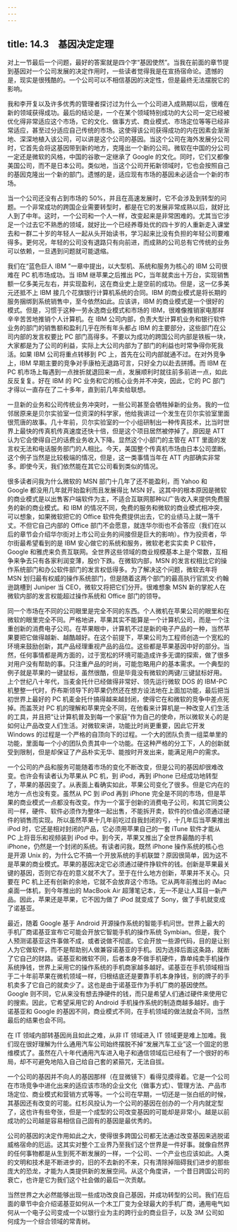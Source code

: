 ```yaml
---
---
---
```

title: 14.3　基因决定定理
---



对上一节最后一个问题，最好的答案就是四个字“基因使然”。当我在前面的章节提到基因对一个公司发展的决定作用时，一些读者觉得我是在宣扬宿命论。遗憾的是，现实是很残酷的。一个公司可以不相信基因的决定性，但是最终无法摆脱它的影响。

我和李开复以及许多优秀的管理者探讨过为什么一个公司进入成熟期以后，很难在新的领域获得成功。最后的结论是，一个在某个领域特别成功的大公司一定已经被优化得非常适应这个市场，它的文化、做事方式、商业模式、市场定位等等已经非常适应，甚至过分适应自己传统的市场。这使得该公司获得成功的内在因素会渐渐地、深深地植入该公司，可以讲是这个公司的基因。当这个公司在海外发展分公司时，它首先会将这基因带到新的地方，克隆出一个新的公司。微软在中国的分公司一定还是微软的风格，中国的谷歌一定继承了 Google 的文化。同时，它们又都像美国公司，而不是日本公司。类似地，当这个公司开拓新领域时，它也会按照自己的基因克隆出一个新的部门。遗憾的是，适应现有市场的基因未必适合一个新的市场。

当一个公司还没有占到市场的 50%，并且在高速发展时，它不会涉及到转型的问题。一个非常成功的跨国企业需要转型时，都是在它的发展非常成熟以后，就好比人到了中年。这时，一个公司和一个人一样，改变起来是非常困难的。尤其当它涉足一个过去它不熟悉的领域，就好比一个已经养尊处优的四十岁的人重新走入课堂去和一群二十岁的年轻人一起从头开始读书，学习起来比没有负担的年轻公司要难得多。更何况，年轻的公司没有退路只有向前进，而成熟的公司总有它传统的业务可以依赖，一旦遇到问题就可能退缩。

我们在“蓝色巨人 IBM ”一章中提出，以大型机、系统和服务为核心的 IBM 公司很难在 PC 机市场成功。当 IBM 继苹果之后推出 PC，当年就卖出十万台，实现销售额一亿多美元左右，并实现盈利，这在商业史上是空前的成功。但是，这一亿多美元还抵不上 IBM 接几个花旗银行计算机系统的合同。IBM 的商业模式是将长期的服务捆绑到系统销售中，至今依然如此。应该讲，IBM 的商业模式是一个很好的模式。但是，习惯于这种一劳永逸商业模式和市场的 IBM，很难像推销家电那样辛辛苦苦地推销个人计算机。在 IBM 公司内部，负责大型计算机业务和银行软件业务的部门的销售额和盈利几乎在所有年头都占 IBM 的主要部分，这些部门在公司内部的发言权要比 PC 部门高得多。不要以为成功的跨国公司内部是铁板一块，大家都是为了公司的利益，实际上大公司内部为了部门的利益也时常争得你死我活。如果 IBM 公司将重点转移到 PC 上，首先在公司内部就通不过。在对外竞争上，IBM 早期主要的竞争对手康柏无退路可言，只好全力以赴去拼搏。而 IBM 在 PC 机市场上每遇到一点挫折就退回来一点，发展顺利时就往前多前进一点，如此反反复复。好在 IBM 的 PC 业务和它的核心业务并不冲突，因此，它的 PC 部门才得以一直存在了二十多年，直到前几年卖给联想。

一旦新的业务和公司传统业务冲突时，一些公司甚至会牺牲掉新的业务。我的一位邻居原来是贝尔实验室一位资深的科学家，他给我讲过一个发生在贝尔实验室里面很荒唐的故事。几十年前，贝尔实验室的一个小组研制出一种传真技术，比当时世界上最快的传真机传真速度还快十倍，但是这个项目居然被停掉了。原因是 ATT 认为它会使得自己的话费业务收入下降。显然这个小部门的主管在 ATT 里面的发言权无法和电话服务部门的人相比。今天，美国整个传真机市场由日本公司垄断。这个例子当然是比较极端的情况，但是，这一类事情当年在 ATT 内部确实非常多。即使今天，我们依然能在其它公司看到类似的情况。

很多读者问我为什么微软的 MSN 部门十几年了还不能盈利，而 Yahoo 和 Google 都没用几年就开始盈利而且发展得比 MSN 好。这其中的根本原因是微软的商业模式是以出售客户端软件为主，不适合互联网那种以广告收入来提供免费服务的新的商业模式。和 IBM 的情况不同，免费的服务和微软的商业模式相冲突，可以想象，如果微软把它的 Office 软件免费提供出去，它的业绩马上就一落千丈。不但它自己内部的 Office 部门不会愿意，就连华尔街也不会答应（我们在以后的章节会介绍华尔街对上市公司业务的间接但是巨大的影响）。作为投资者，华尔街最希望看到的是 IBM 安心做它的系统和服务，微软老老实实卖 P C软件，Google 和雅虎来负责互联网。全世界这些领域的商业规模基本上是个常数，互相争来争去只有各家利润变薄，股价下跌。在微软内部，MSN 的发言权相比它的操作系统部门和办公软件部门的发言权低得多。为了解决这个问题，微软去年将 MSN 划归最有权威的操作系统部门，但是随着这两个部门的最高执行官凯文·约翰逊跳槽到 Juniper 当 CEO，微软又将把它们分开。很难想象 MSN 新的掌舵人在微软内部的发言权能超过操作系统和 Office 部门的领导。

同一个市场在不同的公司眼里是完全不同的东西。个人微机在苹果公司的眼里和在微软的眼里完全不同。严格地讲，苹果其实不能算是一个计算机公司，而是一个注重创新的消费电子公司。在苹果眼中，计算机不过是新的电子产品的一种，当然苹果要把它做得越新、越酷越好。在这个前提下，苹果公司为工程师创造一个宽松的环境来鼓励创新，其产品经理重视产品的品位。这些都是苹果基因中好的部分。当然，任何事情都是两方面的，过于宽松的环境可能造成许多无谓的探索，做了很多对用户没有帮助的事。只注重产品的时尚，可能忽略用户的基本需求。一个典型的例子就是苹果的一键鼠标，虽然很酷，但是毕竟没有微软的两键/三键鼠标好用。上个世纪八十年代，当麦金托什已经做得非常好、领先运行微软 DOS 的 IBM-PC 机整整一代时，乔布斯领导下的苹果仍然还在想方设法地在上面加功能，最后把当初世界上最好的 PC 机麦金托什搞得越来越封闭，使得它在和微软的竞争中差点死掉。而盖茨对 PC 机的理解和苹果完全不同，在他看来计算机是一种改变人们生活的工具，并且把“让计算机普及到每一个家庭”作为自己的使命，所以微软关心的是如何让产品改变人们生活。对微软来讲，功能比时尚更重要，因此它开发 Windows 的过程是一个严格的自顶向下的过程。一个大的团队负责一组菜单里的功能，里面每一个小的团队负责其中一个功能。在这种严格的分工下，人的创新就受到限制，但是却保证了产品朴实无华、能按时开发出来，能满足用户的需求。

一个公司的产品和服务可能随着市场的变化不断改变，但是公司的基因却很难改变。也许会有读者认为苹果从 PC 机，到 iPod，再到 iPhone 已经成功地转型了，苹果的基因变了。从表面上看确实如此，苹果公司变化了很多。但是它内在的地方一点也没有变。虽然从 PC 到 iPod 再到 iPhone 完全是不同的市场，但是苹果的商业模式一点都没有改变。作为一个富于创新的消费电子公司，和其它同类公司一样，硬件、软件必须作为整体一起出售，不能拆开卖，软件的价值必须通过硬件的销售而实现。所以虽然苹果十几年前吃过自我封闭的亏，十几年后当苹果推出 iPod 时，它还是相对封闭的产品，它必须用苹果自己的一套 iTune 软件才能从 PC 上将音乐和视频装到 iPod 中。到今天，苹果又推出了全世界最酷的手机 iPhone，仍然是一个封闭的系统。有读者问我，既然 iPhone 操作系统的核心也是开源 Unix 的，为什么它不搞一个开放系统的手机联盟？原因很简单，因为这不是苹果的商业模式。苹果的基因决定它必须通过硬件挣软件的钱。创新是苹果最关键的基因，否则它存在的意义就不大了。至于在什么地方创新，苹果并不关心。只要在 PC 机上还有创新的余地，它就不会放弃这个市场。它从两年前推出的 iMac 桌面一体机，到今年推出的 MacBook Air 超薄笔记本，无一不是让人耳目一新产品。因此，苹果还是苹果，它不因为做了 iPod 就变成了 Sony，做了手机就变成了诺基亚。

最近，随着 Google 基于 Android 开源操作系统的智能手机问世。世界上最大的手机厂商诺基亚宣布它可能会开放它智能手机的操作系统 Symbian。但是，我个人预测诺基亚这件事做不成，或者说做不彻底。它会开放一些源代码，目的是让别人为它做软件，而不是帮助别人做兼容诺基亚的手机。因为选择后面这条路，就断了它自己的财路。诺基亚和微软不同，后者本身不做手机硬件，靠单纯卖手机操作系统挣钱，世界上采用它的操作系统的手机商家越多越好。诺基亚在手机领域相当于二十年前苹果在微机领域一样，归根结底还是要靠手机本身挣钱，别的牌子的手机卖多了它自己的就卖少了。这也是由于诺基亚作为手机厂商的基因使然。Google 则不同，它从来没有想去挣硬件的钱，而只是希望人们通过硬件来使用它的搜索。因此，它希望采用它的 Android 手机操作系统的制造商越多越好。由于诺基亚和 Google 的基因不同，商业模式不同，在手机领域的做法就会不同，当然最后的结果也会不同。

在 IT 领域内部转基因尚且如此之难，从非 IT 领域进入 IT 领域更是难上加难。我们现在很好理解为什么通用汽车公司始终摆脱不掉“发展汽车工业”这一个固定的思维模式了。虽然在八十年代通用汽车进入电子和通信领域后已经有了一个很好的布局，却不可避免地陷入自己给自己套的紧箍咒，无法自拔。

一个公司的基因并不向人的基因那样（在显微镜下）看得见摸得着。它是一个公司在市场竞争中进化出来的适应该市场的企业文化（做事方式）、管理方法、产品市场定位、商业模式和营销方式等等。一个公司在早期，一切还是一张白纸的时候，其基因还有改变的可能。红杉风投认为一个公司的基因在创办的一个月内就定型了，这也许有些夸张，但是一个成型的公司改变基因的可能却是非常小。越是以前成功的公司越是容易相信自己固有的基因是最优秀的。

公司的基因的决定作用如此之大，使得很多跨国公司都无法通过改变基因来逃脱诺威格宿命的厄运。这其实对整个工业界乃至我们这个世界是一件好事。就像自然界的任何事物都是从生到死不断发展的一样，一个公司、一个产业也应该如此。人类的文明和技术是不断进步的，旧的不去新的不来，只有清除掉阻碍我们进步的那些庞大的恐龙，才能为人类提供新的发展空间。从这个角度讲，一个昔日跨国公司的衰亡，也许是它为我们这个社会做的最后一次贡献。

当然世界之大必然能够出现一些成功改良自己基因，并成功转型的公司。我们在后面的章节中会介绍诺基亚如何从一个木工厂变为全球最大的手机厂商，通用电气如何从一个电子公司变成一个以银行业为主的跨行业的商业巨子，以及 3M 公司如何成为一个综合领域的常青树。